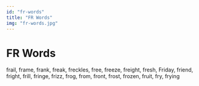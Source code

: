 ```yaml
---
id: "fr-words"
title: "FR Words"
img: "fr-words.jpg"
---
```


# FR Words

frail, frame, frank, freak, freckles, free, freeze, freight, fresh, Friday, friend, fright, frill, fringe, frizz, frog, from, front, frost, frozen, fruit, fry, frying
